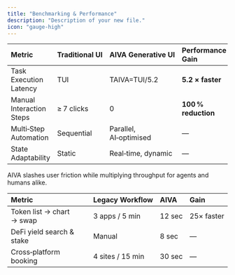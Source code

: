 ```yaml
---
title: "Benchmarking & Performance"
description: "Description of your new file."
icon: "gauge-high"
---
```


| Metric | Traditional UI | AIVA Generative UI | Performance Gain |
| :---- | :---- | :---- | :---- |
| Task Execution Latency | TUI | TAIVA=TUI/5.2 | **5.2 × faster** |
| Manual Interaction Steps | ≥ 7 clicks | 0 | **100 % reduction** |
| Multi‑Step Automation | Sequential | Parallel, AI‑optimised | — |
| State Adaptability | Static | Real‑time, dynamic | — |

AIVA slashes user friction while multiplying throughput for agents and humans alike.

| Metric | Legacy Workflow | AIVA | Gain |
| :---- | :---- | :---- | :---- |
| Token list → chart → swap | 3 apps / 5 min | 12 sec | 25× faster |
| DeFi yield search & stake | Manual | 8 sec | — |
| Cross‑platform booking | 4 sites / 15 min | 30 sec | — |